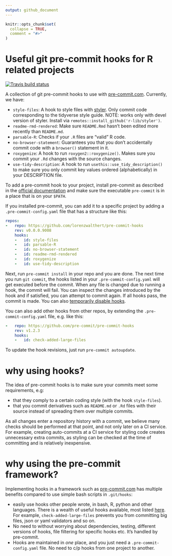 ```yaml
---
output: github_document
---
```


<!-- README.md is generated from README.Rmd. Please edit that file -->

```r
knitr::opts_chunk$set(
  collapse = TRUE,
  comment = "#>"
)
```

# Useful git pre-commit hooks for R related projects

<!-- badges: start -->
[![Travis build status](https://travis-ci.org/lorenzwalthert/pre-commit-hooks.svg?branch=master)](https://travis-ci.org/lorenzwalthert/pre-commit-hooks)
<!-- badges: end -->

A collection of git pre-commit hooks to use with 
[pre-commit.com](pre-commit.com). Currently, we have: 

* `style-files`: A hook to style files with 
  [styler](https://styler.r-lib.org). Only commit code corresponding to
  the tidyverse style guide. NOTE: works only with devel version of styler. 
  Install via `remotes::install_github('r-lib/styler')`.
* `readme-rmd-rendered`: Make sure `README.Rmd` hasn't been edited 
  more recently than `README.md`.
* `parsable-R`: Checks if your `.R` files are "valid" R code.
* `no-browser-statement`: Guarantees you that you don't accidentally 
  commit code with a `browser()` statement in it.
* `roxygenize`: A hook to run `roxygen2::roxygenize()`. Makes sure you 
  commit your `.Rd` changes with the source changes.
* `use-tidy-description`: A hook to run `usethis::use_tidy_description()`
  to make sure you only commit key values ordered (alphabetically) in your 
  DESCRIPTION file.


To add a pre-commit hook to your project, install pre-commit as described in the 
[official documentation](https://pre-commit.com/#intro) and make sure the 
executable `pre-commit` is in a place that is on your `$PATH`.

If you installed pre-commit, you can add it to a specific project by adding a
`.pre-commit-config.yaml` file that has a structure like this: 

``` yaml
repos:
-   repo: https://github.com/lorenzwalthert/pre-commit-hooks
    rev: v0.0.0.9008
    hooks: 
    -   id: style-files
    -   id: parsable-R
    -   id: no-browser-statement
    -   id: readme-rmd-rendered
    -   id: roxygenize
    -   id: use-tidy-description
```

Next, run `pre-commit install` in your repo and you are done. The next time
you run `git commit`, the hooks listed in your `.pre-commit-config.yaml` will
get executed before the commit. When any file is changed due to running a hook, 
the commit will fail. You can inspect the changes introduced by the hook and if 
satisfied, you can attempt to commit again. If all hooks pass, the commit
is made. You can also 
[temporarily disable hooks](https://pre-commit.com/#temporarily-disabling-hooks).


You can also add other hooks from other repos, by extending the 
`.pre-commit-config.yaml` file, e.g. like this:

```yaml
-   repo: https://github.com/pre-commit/pre-commit-hooks
    rev: v1.2.3
    hooks: 
    -   id: check-added-large-files
````

To update the hook revisions, just run `pre-commit autoupdate`.

# why using hooks?

The idea of pre-commit hooks is to make sure your commits meet some 
requirements, e.g:

- that they comply to a certain coding style (with the hook 
  `style-files`). 
- that you commit derivatives such as `README.md` or `.Rd` files with their 
  source instead of spreading them over multiple commits.

As all changes enter a repository history with a commit, we believe many checks 
should be performed at that point, and not only later on a CI service. For 
example, creating auto-commits at a CI service for styling code creates 
unnecessary extra commits, as styling can be checked at the time of committing 
and is relatively inexpensive.

# why using the pre-commit framework?

Implementing hooks in a framework such as 
[pre-commit.com](https://pre-commit.com) has multiple benefits compared to use 
simple bash scripts in `.git/hooks`:

* easily use hooks other people wrote, in bash, R, python and other languages.
  There is a wealth of useful hooks available, most listed
  [here](https://pre-commit.com/hooks.html). For example, 
  `check-added-large-files` prevents you from committing big files, json or yaml
  validators and so on. 
* No need to without worrying about dependencies, testing, different versions 
  of hooks, file filtering for specific hooks etc. It's handled by pre-commit.
* Hooks are maintained in *one* place, and you just need a 
  `.pre-commit-config.yaml` file. No need to c/p hooks from one project to 
  another.
